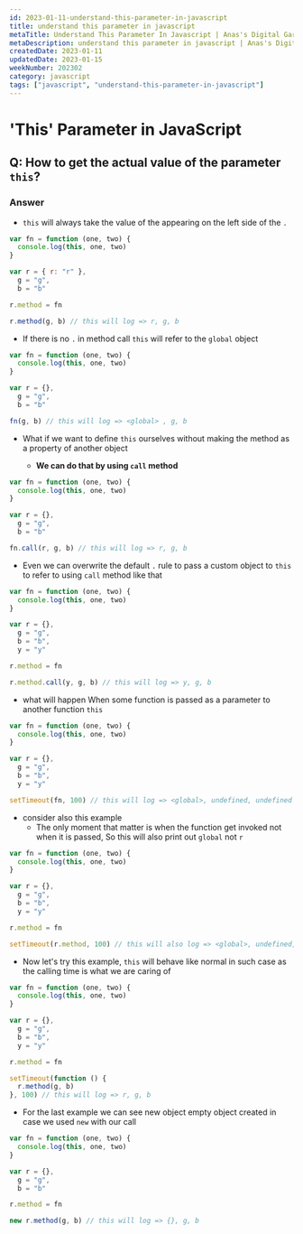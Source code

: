```yaml
---
id: 2023-01-11-understand-this-parameter-in-javascript
title: understand this parameter in javascript
metaTitle: Understand This Parameter In Javascript | Anas's Digital Garden
metaDescription: understand this parameter in javascript | Anas's Digital Garden
createdDate: 2023-01-11
updatedDate: 2023-01-15
weekNumber: 202302
category: javascript
tags: ["javascript", "understand-this-parameter-in-javascript"]
---
```

# 'This' Parameter in JavaScript

## Q: How to get the actual value of the parameter `this`?

### Answer

- `this` will always take the value of the appearing on the left side of the `.`

```javascript
var fn = function (one, two) {
  console.log(this, one, two)
}

var r = { r: "r" },
  g = "g",
  b = "b"

r.method = fn

r.method(g, b) // this will log => r, g, b
```

- If there is no `.` in method call `this` will refer to the `global` object

```javascript
var fn = function (one, two) {
  console.log(this, one, two)
}

var r = {},
  g = "g",
  b = "b"

fn(g, b) // this will log => <global> , g, b
```

- What if we want to define `this` ourselves without making the method as a property of another object

  - **We can do that by using `call` method**

```javascript
var fn = function (one, two) {
  console.log(this, one, two)
}

var r = {},
  g = "g",
  b = "b"

fn.call(r, g, b) // this will log => r, g, b
```

- Even we can overwrite the default `.` rule to pass a custom object to `this` to refer to using `call` method like that

```javascript
var fn = function (one, two) {
  console.log(this, one, two)
}

var r = {},
  g = "g",
  b = "b",
  y = "y"

r.method = fn

r.method.call(y, g, b) // this will log => y, g, b
```

- what will happen When some function is passed as a parameter to another function `this`

```javascript
var fn = function (one, two) {
  console.log(this, one, two)
}

var r = {},
  g = "g",
  b = "b",
  y = "y"

setTimeout(fn, 100) // this will log => <global>, undefined, undefined
```

- consider also this example
  - The only moment that matter is when the function get invoked not when it is passed, So this will also print
    out `global` not `r`

```javascript
var fn = function (one, two) {
  console.log(this, one, two)
}

var r = {},
  g = "g",
  b = "b",
  y = "y"

r.method = fn

setTimeout(r.method, 100) // this will also log => <global>, undefined, undefined
```

- Now let's try this example, `this` will behave like normal in such case as the calling time is what we are caring of

```javascript
var fn = function (one, two) {
  console.log(this, one, two)
}

var r = {},
  g = "g",
  b = "b",
  y = "y"

r.method = fn

setTimeout(function () {
  r.method(g, b)
}, 100) // this will log => r, g, b
```

- For the last example we can see new object empty object created in case we used `new` with our call

```javascript
var fn = function (one, two) {
  console.log(this, one, two)
}

var r = {},
  g = "g",
  b = "b"

r.method = fn

new r.method(g, b) // this will log => {}, g, b
```
